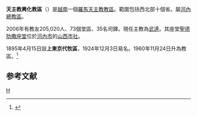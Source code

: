 {{Infobox Roman Catholic diocese
|Roman Catholic Diocese of = 天主教興化教區
|Latin name of diocese = Dioecesis Hung Hoaënsis
|image =
|caption = 
|location = [[越南|越南]]
|territory = 西北十省
|population = 205,020
|rite = 拉丁禮
|patron =
|province = 河內
|established = 1960年
|cathedral = [[圣德肋撒座堂_(兴化)|聖德肋撒座堂]]
|副主教座堂 =
|leadership = 主教
|website =
|教宗 = 
|metropolitan =
|ordinary = 武達
|coadjutor bishop =
|emeritus =
}}
'''天主教興化教區'''（{{lang-la|Dioecesis Hung Hoaënsis}}）是[[越南|越南]]一個[[羅馬天主教|羅馬天主教]][[教區|教區]]。範圍包括西北部十個省。屬[[天主教河內總教區|河內總教區]]。

2006年有教友205,020人、73個堂區、35名司鐸。現任主教為[[武達|武達]]。其座堂[[圣德肋撒座堂_(兴化)|聖德肋撒座堂]]位於[[河內市|河內市]]的[[山西市社|山西市社]]。

1895年4月15日設'''上東京代牧區'''，1924年12月3日易名。1960年11月24日升為教區。<ref name="">{{cite journal
|journal=[[宗座公報|宗座公報]]
|publisher=梵蒂岡出版社
|date=1961年1月30日
|volume=53
|title=In Vietnamensi regione Hierarchia Episcopalis constituitur
|page=346
|url=http://www.vatican.va/archive/aas/documents/AAS%2053%20%5B1961%5D%20-%20ocr.pdf
|access-date=2012年2月24日
|archive-date=2013年10月7日
|archive-url=https://web.archive.org/web/20131007213220/http://www.vatican.va/archive/aas/documents/AAS%2053%20%5B1961%5D%20-%20ocr.pdf
|dead-url=no
}}</ref>

==参考文献==
<div class="references-small">
<references></references>
</div>

{{天主教越南教省}}
[[Category:越南天主教教區|H]]